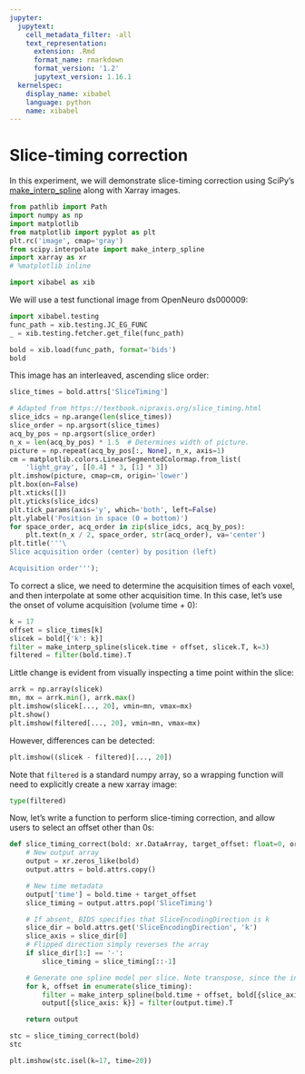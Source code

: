 ```yaml
---
jupyter:
  jupytext:
    cell_metadata_filter: -all
    text_representation:
      extension: .Rmd
      format_name: rmarkdown
      format_version: '1.2'
      jupytext_version: 1.16.1
  kernelspec:
    display_name: xibabel
    language: python
    name: xibabel
---
```


# Slice-timing correction

In this experiment, we will demonstrate slice-timing correction using SciPy's
[make_interp_spline](https://docs.scipy.org/doc/scipy/reference/generated/scipy.interpolate.make_interp_spline.html)
along with Xarray images.

```python
from pathlib import Path
import numpy as np
import matplotlib
from matplotlib import pyplot as plt
plt.rc('image', cmap='gray')
from scipy.interpolate import make_interp_spline
import xarray as xr
# %matplotlib inline

import xibabel as xib
```

We will use a test functional image from OpenNeuro ds000009:

```python
import xibabel.testing
func_path = xib.testing.JC_EG_FUNC
_ = xib.testing.fetcher.get_file(func_path)
```

```python
bold = xib.load(func_path, format='bids')
bold
```

This image has an interleaved, ascending slice order:

```python
slice_times = bold.attrs['SliceTiming']
```

```python
# Adapted from https://textbook.nipraxis.org/slice_timing.html
slice_idcs = np.arange(len(slice_times))
slice_order = np.argsort(slice_times)
acq_by_pos = np.argsort(slice_order)
n_x = len(acq_by_pos) * 1.5  # Determines width of picture.
picture = np.repeat(acq_by_pos[:, None], n_x, axis=1)
cm = matplotlib.colors.LinearSegmentedColormap.from_list(
    'light_gray', [[0.4] * 3, [1] * 3])
plt.imshow(picture, cmap=cm, origin='lower')
plt.box(on=False)
plt.xticks([])
plt.yticks(slice_idcs)
plt.tick_params(axis='y', which='both', left=False)
plt.ylabel('Position in space (0 = bottom)')
for space_order, acq_order in zip(slice_idcs, acq_by_pos):
    plt.text(n_x / 2, space_order, str(acq_order), va='center')
plt.title('''\
Slice acquisition order (center) by position (left)

Acquisition order''');
```

To correct a slice, we need to determine the acquisition times of each voxel, and then interpolate at some
other acquisition time. In this case, let's use the onset of volume acquisition (volume time + 0):

```python
k = 17
offset = slice_times[k]
slicek = bold[{'k': k}]
filter = make_interp_spline(slicek.time + offset, slicek.T, k=3)
filtered = filter(bold.time).T
```

Little change is evident from visually inspecting a time point within the slice:

```python
arrk = np.array(slicek)
mn, mx = arrk.min(), arrk.max()
plt.imshow(slicek[..., 20], vmin=mn, vmax=mx)
plt.show()
plt.imshow(filtered[..., 20], vmin=mn, vmax=mx)
```

However, differences can be detected:

```python
plt.imshow((slicek - filtered)[..., 20])
```

Note that `filtered` is a standard numpy array, so a wrapping function will need to explicitly create a new xarray image:

```python
type(filtered)
```

Now, let's write a function to perform slice-timing correction, and allow users to select an offset other than 0s:

```python
def slice_timing_correct(bold: xr.DataArray, target_offset: float=0, order: int=3) -> xr.DataArray:
    # New output array
    output = xr.zeros_like(bold)
    output.attrs = bold.attrs.copy()

    # New time metadata
    output['time'] = bold.time + target_offset
    slice_timing = output.attrs.pop('SliceTiming')

    # If absent, BIDS specifies that SliceEncodingDirection is k
    slice_dir = bold.attrs.get('SliceEncodingDirection', 'k')
    slice_axis = slice_dir[0]
    # Flipped direction simply reverses the array
    if slice_dir[1:] == '-':
        slice_timing = slice_timing[::-1]

    # Generate one spline model per slice. Note transpose, since the interpolated axis (time) must be first.
    for k, offset in enumerate(slice_timing):
        filter = make_interp_spline(bold.time + offset, bold[{slice_axis: k}].T, k=order)
        output[{slice_axis: k}] = filter(output.time).T

    return output
```

```python
stc = slice_timing_correct(bold)
stc
```

```python
plt.imshow(stc.isel(k=17, time=20))
```
